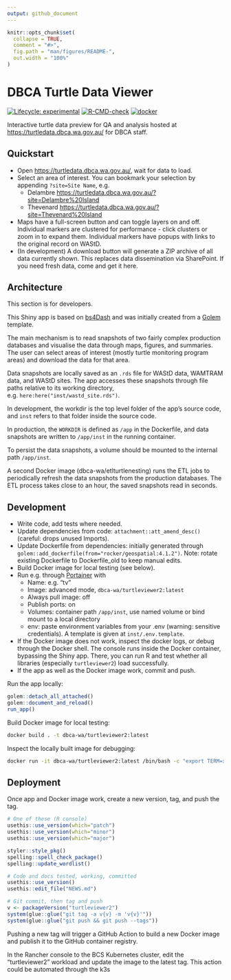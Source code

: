 ```yaml
---
output: github_document
---
```


<!-- README.md is generated from README.Rmd. Please edit that file -->

```r
knitr::opts_chunk$set(
  collapse = TRUE,
  comment = "#>",
  fig.path = "man/figures/README-",
  out.width = "100%"
)
```

# DBCA Turtle Data Viewer

<!-- badges: start -->
[![Lifecycle: experimental](https://img.shields.io/badge/lifecycle-experimental-orange.svg)](https://lifecycle.r-lib.org/articles/stages.html#experimental)
[![R-CMD-check](https://github.com/dbca-wa/turtleviewer2/workflows/R-CMD-check/badge.svg)](https://github.com/dbca-wa/turtleviewer2/actions)
[![docker](https://github.com/dbca-wa/turtleviewer2/workflows/docker/badge.svg)](https://github.com/dbca-wa/turtleviewer2/actions)
<!-- badges: end -->

Interactive turtle data preview for QA and analysis hosted at 
<https://turtledata.dbca.wa.gov.au/> for DBCA staff.

## Quickstart
* Open <https://turtledata.dbca.wa.gov.au/>, wait for data to load.
* Select an area of interest. 
  You can bookmark your selection by appending `?site=Site Name`, e.g. 
  * Delambre <https://turtledata.dbca.wa.gov.au/?site=Delambre%20Island>
  * Thevenard <https://turtledata.dbca.wa.gov.au/?site=Thevenard%20Island>
* Maps have a full-screen button and can toggle layers on and off. Individual 
  markers are clustered for performance - click clusters or zoom in to expand them.
  Individual markers have popups with links to the original record on WAStD.
* (In development) A download button will generate a ZIP archive of all data
  currently shown. This replaces data dissemination via SharePoint.
  If you need fresh data, come and get it here.

## Architecture
This section is for developers.

This Shiny app is based on [bs4Dash](https://rinterface.github.io/bs4Dash/index.html) 
and was initially created from a [Golem](https://thinkr-open.github.io/golem/) template.

The main mechanism is to read snapshots of two fairly complex production databases
and visualise the data through maps, figures, and summaries.
The user can select areas of interest (mostly turtle monitoring program areas)
and download the data for that area.

Data snapshots are locally saved as an `.rds` file for WAStD data, WAMTRAM data, 
and WAStD sites. 
The app accesses these snapshots through file paths relative to its working directory, e.g. `here:here("inst/wastd_site.rds")`.

In development, the workdir is the top level folder of the app's source code, 
and `inst` refers to that folder inside the source code.

In production, the `WORKDIR` is defined as `/app` in the Dockerfile, and 
data snapshots are written to `/app/inst` in the running container.

To persist the data snapshots, a volume should be mounted to the internal path
`/app/inst`.

A second Docker image (dbca-wa/etlturtlenesting) runs the ETL jobs to 
periodically refresh the data snapshots from the production databases.
The ETL process takes close to an hour, the saved snapshots read in seconds.

## Development
* Write code, add tests where needed.
* Update dependencies from code: `attachment::att_amend_desc()` 
  (careful: drops unused Imports).
* Update Dockerfile from dependencies: initially generated through
  `golem::add_dockerfile(from="rocker/geospatial:4.1.2")`.
  Note: rotate existing Dockerfile to Dockerfile_old to keep manual edits.
* Build Docker image for local testing (see below).
* Run e.g. through [Portainer](https://www.portainer.io) with 
  * Name: e.g. "tv"
  * Image: advanced mode, `dbca-wa/turtleviewer2:latest`
  * Always pull image: off
  * Publish ports: on
  * Volumes: container path `/app/inst`, use named volume or bind mount to a local
    directory
  * env: paste environment variables from your .env (warning: sensitive credentials).
    A template is given at `inst/.env.template`.
* If the Docker image does not work, inspect the docker logs, 
  or debug through the Docker shell.
  The console runs inside the Docker container, bypassing the Shiny app.
  There, you can run R and test whether all libraries (especially `turtleviewer2`)
  load successfully.
* If the app as well as the Docker image work, commit and push.

Run the app locally:

```r
golem::detach_all_attached()
golem::document_and_reload()
run_app()
```

Build Docker image for local testing:

```bash
docker build . -t dbca-wa/turtleviewer2:latest
```

Inspect the locally built image for debugging:
```bash
docker run -it dbca-wa/turtleviewer2:latest /bin/bash -c "export TERM=xterm; exec bash"
```

## Deployment
Once app and Docker image work, create a new version, tag, and push the tag.

```r
# One of these (R console)
usethis::use_version(which="patch")
usethis::use_version(which="minor")
usethis::use_version(which="major")

styler::style_pkg()
spelling::spell_check_package()
spelling::update_wordlist()

# Code and docs tested, working, committed
usethis::use_version()
usethis::edit_file("NEWS.md")

# Git commit, then tag and push
v <- packageVersion("turtleviewer2")
system(glue::glue("git tag -a v{v} -m 'v{v}'"))
system(glue::glue("git push && git push --tags"))
```

Pushing a new tag will trigger a GitHub Action to build a new 
Docker image and publish it to the GitHub container registry.

In the Rancher console to the BCS Kubernetes cluster, 
edit the "turtleviewer2" workload and update the image to the latest tag.
This action could be automated through the k3s
